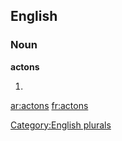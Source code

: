 ==English==

===Noun===
'''actons'''

# {{plural of|[[acton]]}}

[[Category:English plurals]]

[[ar:actons]]
[[fr:actons]]